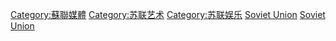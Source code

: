{{Commonscat|Cinema_of_the_Soviet_Union}}

[[Category:蘇聯媒體|Category:蘇聯媒體]]
[[Category:苏联艺术|Category:苏联艺术]]
[[Category:苏联娱乐|Category:苏联娱乐]]
[[Category:亞洲各國電影|Soviet Union]]
[[Category:欧洲各国电影|Soviet Union]]